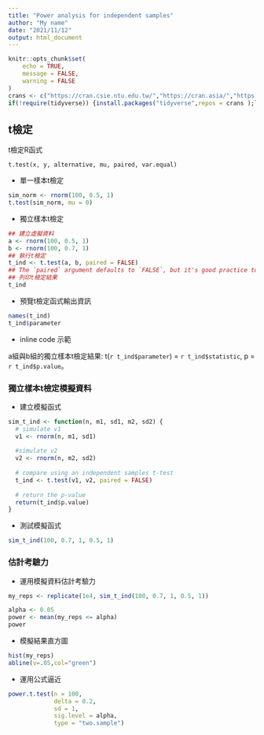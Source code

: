 ```yaml
---
title: "Power analysis for independent samples"
author: "My name"
date: "2021/11/12"
output: html_document
---
```


```r
knitr::opts_chunk$set(
	echo = TRUE,
	message = FALSE,
	warning = FALSE
)
crans <- c("https://cran.csie.ntu.edu.tw/","https://cran.asia/","https://cloud.r-project.org")
if(!require(tidyverse)) {install.packages("tidyverse",repos = crans );library(tidyverse)} 
```

## t檢定

t檢定R函式

`t.test(x, y, alternative, mu, paired, var.equal)`


- 單一樣本t檢定

```r
sim_norm <- rnorm(100, 0.5, 1)
t.test(sim_norm, mu = 0)
```

- 獨立樣本t檢定


```r
## 建立虛擬資料
a <- rnorm(100, 0.5, 1)
b <- rnorm(100, 0.7, 1)
## 執行t檢定
t_ind <- t.test(a, b, paired = FALSE)
## The `paired` argument defaults to `FALSE`, but it's good practice to always explicitly set it so you are never confused about what type of test you are performing.
## 列印t檢定結果
t_ind
```


- 預覽t檢定函式輸出資訊


```r
names(t_ind)
t_ind$parameter
```

- inline code 示範

a組與b組的獨立樣本t檢定結果: t(`r t_ind$parameter`) = `r t_ind$statistic`, p = `r t_ind$p.value`。


### 獨立樣本t檢定模擬資料

- 建立模擬函式


```r
sim_t_ind <- function(n, m1, sd1, m2, sd2) {
  # simulate v1
  v1 <- rnorm(n, m1, sd1)
  
  #simulate v2
  v2 <- rnorm(n, m2, sd2)
    
  # compare using an independent samples t-test
  t_ind <- t.test(v1, v2, paired = FALSE)
  
  # return the p-value
  return(t_ind$p.value)
}
```

- 測試模擬函式


```r
sim_t_ind(100, 0.7, 1, 0.5, 1)
```

### 估計考驗力

- 運用模擬資料估計考驗力

```r
my_reps <- replicate(1e4, sim_t_ind(100, 0.7, 1, 0.5, 1))

alpha <- 0.05
power <- mean(my_reps <= alpha)
power
```

- 模擬結果直方圖

```r
hist(my_reps)
abline(v=.05,col="green")
```

- 運用公式逼近


```r
power.t.test(n = 100, 
             delta = 0.2, 
             sd = 1, 
             sig.level = alpha, 
             type = "two.sample")
```


